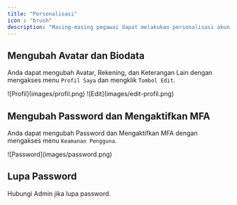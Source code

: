 ```yaml
---
title: "Personalisasi"
icon : "brush"
description: "Masing-masing pegawai dapat melakukan personalisasi akun dengan mengubah Avatar atau Password"
---
```


## Mengubah Avatar dan Biodata

Anda dapat mengubah Avatar, Rekening, dan Keterangan Lain dengan mengakses menu `Profil Saya` dan mengklik `Tombol Edit`.
<Frame caption="Tampilan Menu Profil Saya">
    ![Profil](images/profil.png)
</Frame>
<Frame caption="Tampilan Tombol Edit">
    ![Edit](images/edit-profil.png)
</Frame>

## Mengubah Password dan Mengaktifkan MFA

Anda dapat mengubah Password dan Mengaktifkan MFA dengan mengakses menu `Keamanan Pengguna`.
<Frame caption="Tampilan Menu Keamanan Pengguna">
    ![Password](images/password.png)
</Frame>


## Lupa Password

<Warning>
    Hubungi Admin jika lupa password.
</Warning>
